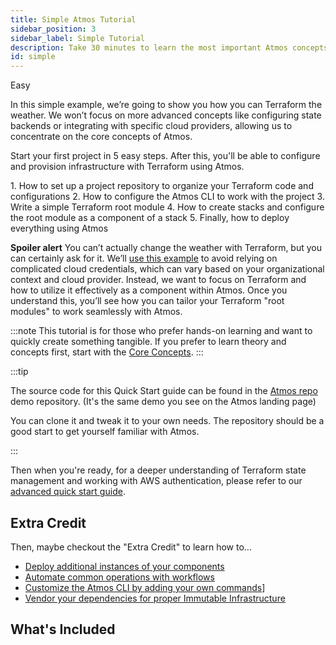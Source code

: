 ```yaml
---
title: Simple Atmos Tutorial
sidebar_position: 3
sidebar_label: Simple Tutorial
description: Take 30 minutes to learn the most important Atmos concepts.
id: simple
---
```


<PillBox>Easy</PillBox>

In this simple example, we’re going to show you how you can Terraform the weather. We won’t focus on 
more advanced concepts like configuring state backends or integrating with specific cloud providers, 
allowing us to concentrate on the core concepts of Atmos.


Start your first project in 5 easy steps. After this, you'll be able to configure and provision infrastructure with Terraform using Atmos.

<KeyPoints>
1. How to set up a project repository to organize your Terraform code and configurations
2. How to configure the Atmos CLI to work with the project
3. Write a simple Terraform root module
4. How to create stacks and configure the root module as a component of a stack
5. Finally, how to deploy everything using Atmos
</KeyPoints>


**Spoiler alert** You can’t actually change the weather with Terraform, but you can certainly ask for it. 
We’ll [use this example](https://github.com/cloudposse/atmos/tree/master/examples/demo-stacks) to avoid relying on complicated cloud credentials, which can vary based on your 
organizational context and cloud provider. Instead, we want to focus on Terraform and how to utilize it effectively 
as a component within Atmos. Once you understand this, you’ll see how you can tailor your Terraform "root modules" 
to work seamlessly with Atmos.

:::note
This tutorial is for those who prefer hands-on learning and want to quickly create something tangible. 
If you prefer to learn theory and concepts first, start with the [Core Concepts](/core-concepts).
:::


:::tip

The source code for this Quick Start guide can be found in the [Atmos repo](https://github.com/cloudposse/atmos/tree/master/examples/demo-stacks) demo repository.
(It's the same demo you see on the Atmos landing page)

You can clone it and tweak it to your own needs. The repository should be a good start to get yourself familiar with Atmos.

:::

Then when you're ready, for a deeper understanding of Terraform state management and working with 
AWS authentication, please refer to our [advanced quick start guide](/quick-start/advanced).


## Extra Credit

Then, maybe checkout the "Extra Credit" to learn how to...

- [Deploy additional instances of your components](/quick-start/simple/extra-credit/add-another-component)
- [Automate common operations with workflows](/quick-start/simple/extra-credit/create-workflows)
- [Customize the Atmos CLI by adding your own commands](/quick-start/simple/extra-credit/add-custom-commands)]
- [Vendor your dependencies for proper Immutable Infrastructure](/quick-start/simple/extra-credit/vendor-components)

## What's Included

<DocCardList/>
